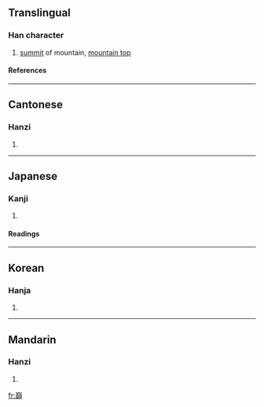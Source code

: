 {{see|巅|巓}}

==Translingual==
===Han character===
{{Han char|rn=46|rad=山|as=19|sn=22|four=2288<sub>6</sub>|canj=山十金金 (UJCC)}}
# [[summit]] of mountain, [[mountain top]]
====References====
{{Han ref|kx=0323.061|dj=0623.120|hdz=10808.020|uh=5DD4|ud=24020|bh=C571|bd=50545}}
----
==Cantonese==
===Hanzi===
{{yue-hanzi|jyut=|y=din1}}
# {{defn|Cantonese}}
----
==Japanese==
===Kanji===
{{ja-kanji|grade=|rs=山19}}
# {{defn|Japanese}} 
====Readings====
{{ja-readings|on=[[てん]] (ten)|kun=[[いただき]] (itadaki)}}
----
==Korean==
===Hanja===
{{ko-hanja|hangeul=[[전]]|rv=jeon|mr=chŏn}}
# {{defn|Korean}}
----
==Mandarin==
===Hanzi===
{{cmn-hanzi|sim=巅|pin=[[diān]] ([[dian1]])|wg=tien<sup>1</sup>}}
# {{defn|Mandarin}}

[[fr:巔]]